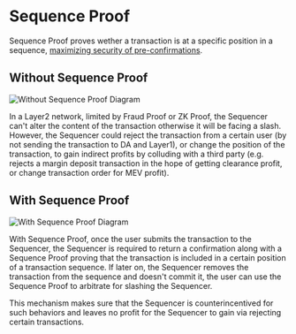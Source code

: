 # Sequence Proof

Sequence Proof proves wether a transaction is at a specific position in a sequence, [maximizing security of pre-confirmations](https://vitalik.eth.limo/general/2021/01/05/rollup.html).

## Without Sequence Proof

![Without Sequence Proof Diagram](/docs/without-sequence-proof.png)

In a Layer2 network, limited by Fraud Proof or ZK Proof, the Sequencer can't alter the content of the transaction otherwise it will be facing a slash. However, the Sequencer could reject the transaction from a certain user (by not sending the transaction to DA and Layer1), or change the position of the transaction, to gain indirect profits by colluding with a third party (e.g. rejects a margin deposit transaction in the hope of getting clearance profit, or change transaction order for MEV profit).

## With Sequence Proof

![With Sequence Proof Diagram](/docs/with-sequence-proof.png)

With Sequence Proof, once the user submits the transaction to the Sequencer, the Sequencer is required to return a confirmation along with a Sequence Proof proving that the transaction is included in a certain position of a transaction sequence. If later on, the Sequencer removes the transaction from the sequence and doesn't commit it, the user can use the Sequence Proof to arbitrate for slashing the Sequencer.

This mechanism makes sure that the Sequencer is counterincentived for such behaviors and leaves no profit for the Sequencer to gain via rejecting certain transactions.
